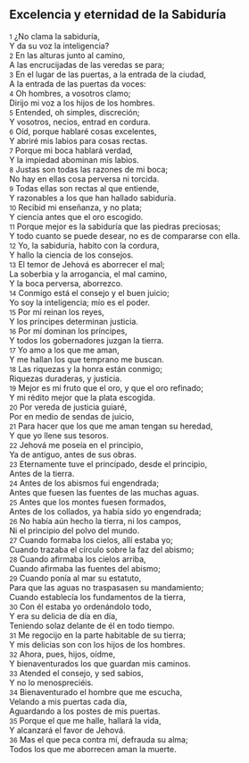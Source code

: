 == Excelencia y eternidad de la Sabiduría ==

{{anchor|1}} <small>1</small> ¿No clama la sabiduría,<br>
Y da su voz la inteligencia?<br>
{{anchor|2}} <small>2</small> En las alturas junto al camino,<br>
A las encrucijadas de las veredas se para;<br>
{{anchor|3}} <small>3</small> En el lugar de las puertas, a la entrada de la ciudad,<br>
A la entrada de las puertas da voces:<br>
{{anchor|4}} <small>4</small> Oh hombres, a vosotros clamo;<br>
Dirijo mi voz a los hijos de los hombres.<br>
{{anchor|5}} <small>5</small> Entended, oh simples, discreción;<br>
Y vosotros, necios, entrad en cordura.<br>
{{anchor|6}} <small>6</small> Oíd, porque hablaré cosas excelentes,<br>
Y abriré mis labios para cosas rectas.<br>
{{anchor|7}} <small>7</small> Porque mi boca hablará verdad,<br>
Y la impiedad abominan mis labios.<br>
{{anchor|8}} <small>8</small> Justas son todas las razones de mi boca;<br>
No hay en ellas cosa perversa ni torcida.<br>
{{anchor|9}} <small>9</small> Todas ellas son rectas al que entiende,<br>
Y razonables a los que han hallado sabiduría.<br>
{{anchor|10}} <small>10</small> Recibid mi enseñanza, y no plata;<br>
Y ciencia antes que el oro escogido.<br>
{{anchor|11}} <small>11</small> Porque mejor es la sabiduría que las piedras preciosas;<br>
Y todo cuanto se puede desear, no es de compararse con ella.<br>
{{anchor|12}} <small>12</small> Yo, la sabiduría, habito con la cordura,<br>
Y hallo la ciencia de los consejos.<br>
{{anchor|13}} <small>13</small> El temor de Jehová es aborrecer el mal;<br>
La soberbia y la arrogancia, el mal camino,<br>
Y la boca perversa, aborrezco.<br>
{{anchor|14}} <small>14</small> Conmigo está el consejo y el buen juicio;<br>
Yo soy la inteligencia; mío es el poder.<br>
{{anchor|15}} <small>15</small> Por mí reinan los reyes,<br>
Y los príncipes determinan justicia.<br>
{{anchor|16}} <small>16</small> Por mí dominan los príncipes,<br>
Y todos los gobernadores juzgan la tierra.<br>
{{anchor|17}} <small>17</small> Yo amo a los que me aman,<br>
Y me hallan los que temprano me buscan.<br>
{{anchor|18}} <small>18</small> Las riquezas y la honra están conmigo;<br>
Riquezas duraderas, y justicia.<br>
{{anchor|19}} <small>19</small> Mejor es mi fruto que el oro, y que el oro refinado;<br>
Y mi rédito mejor que la plata escogida.<br>
{{anchor|20}} <small>20</small> Por vereda de justicia guiaré,<br>
Por en medio de sendas de juicio,<br>
{{anchor|21}} <small>21</small> Para hacer que los que me aman tengan su heredad,<br>
Y que yo llene sus tesoros.<br>
{{anchor|22}} <small>22</small> Jehová me poseía en el principio,<br>
Ya de antiguo, antes de sus obras.<br>
{{anchor|23}} <small>23</small> Eternamente tuve el principado, desde el principio,<br>
Antes de la tierra.<br>
{{anchor|24}} <small>24</small> Antes de los abismos fui engendrada;<br>
Antes que fuesen las fuentes de las muchas aguas.<br>
{{anchor|25}} <small>25</small> Antes que los montes fuesen formados,<br>
Antes de los collados, ya había sido yo engendrada;<br>
{{anchor|26}} <small>26</small> No había aún hecho la tierra, ni los campos,<br>
Ni el principio del polvo del mundo.<br>
{{anchor|27}} <small>27</small> Cuando formaba los cielos, allí estaba yo;<br>
Cuando trazaba el círculo sobre la faz del abismo;<br>
{{anchor|28}} <small>28</small> Cuando afirmaba los cielos arriba,<br>
Cuando afirmaba las fuentes del abismo;<br>
{{anchor|29}} <small>29</small> Cuando ponía al mar su estatuto,<br>
Para que las aguas no traspasasen su mandamiento;<br>
Cuando establecía los fundamentos de la tierra,<br>
{{anchor|30}} <small>30</small> Con él estaba yo ordenándolo todo,<br>
Y era su delicia de día en día,<br>
Teniendo solaz delante de él en todo tiempo.<br>
{{anchor|31}} <small>31</small> Me regocijo en la parte habitable de su tierra;<br>
Y mis delicias son con los hijos de los hombres.<br>
{{anchor|32}} <small>32</small> Ahora, pues, hijos, oídme,<br>
Y bienaventurados los que guardan mis caminos.<br>
{{anchor|33}} <small>33</small> Atended el consejo, y sed sabios,<br>
Y no lo menospreciéis.<br>
{{anchor|34}} <small>34</small> Bienaventurado el hombre que me escucha,<br>
Velando a mis puertas cada día,<br>
Aguardando a los postes de mis puertas.<br>
{{anchor|35}} <small>35</small> Porque el que me halle, hallará la vida,<br>
Y alcanzará el favor de Jehová.<br>
{{anchor|36}} <small>36</small> Mas el que peca contra mí, defrauda su alma;<br>
Todos los que me aborrecen aman la muerte.<br>
